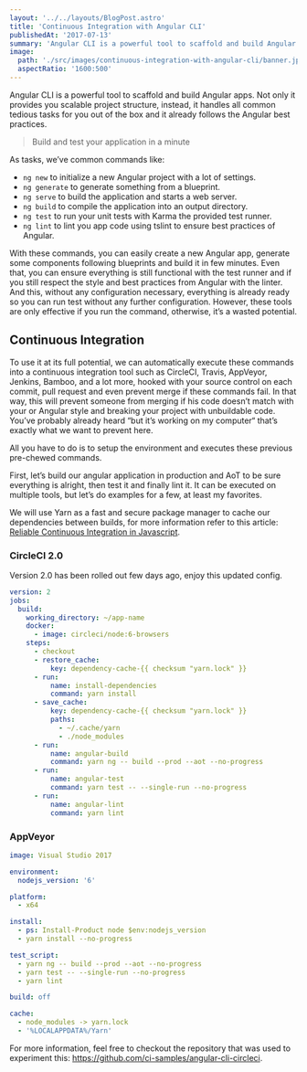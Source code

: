```yaml
---
layout: '../../layouts/BlogPost.astro'
title: 'Continuous Integration with Angular CLI'
publishedAt: '2017-07-13'
summary: 'Angular CLI is a powerful tool to scaffold and build Angular apps. Not only it provides you scalable project structure, instead, it handles all common tedious tasks for you out of the box and it already follows the Angular best practices.'
image:
  path: './src/images/continuous-integration-with-angular-cli/banner.jpeg'
  aspectRatio: '1600:500'
---
```


Angular CLI is a powerful tool to scaffold and build Angular apps. Not only it provides you scalable project structure, instead, it handles all common tedious tasks for you out of the box and it already follows the Angular best practices.

> Build and test your application in a minute

As tasks, we’ve common commands like:

- `ng new` to initialize a new Angular project with a lot of settings.
- `ng generate` to generate something from a blueprint.
- `ng serve` to build the application and starts a web server.
- `ng build` to compile the application into an output directory.
- `ng test` to run your unit tests with Karma the provided test runner.
- `ng lint` to lint you app code using tslint to ensure best practices of Angular.

With these commands, you can easily create a new Angular app, generate some components following blueprints and build it in few minutes. Even that, you can ensure everything is still functional with the test runner and if you still respect the style and best practices from Angular with the linter. And this, without any configuration necessary, everything is already ready so you can run test without any further configuration. However, these tools are only effective if you run the command, otherwise, it’s a wasted potential.

## Continuous Integration

To use it at its full potential, we can automatically execute these commands into a continuous integration tool such as CircleCI, Travis, AppVeyor, Jenkins, Bamboo, and a lot more, hooked with your source control on each commit, pull request and even prevent merge if these commands fail. In that way, this will prevent someone from merging if his code doesn’t match with your or Angular style and breaking your project with unbuildable code. You’ve probably already heard “but it’s working on my computer“ that’s exactly what we want to prevent here.

All you have to do is to setup the environment and executes these previous pre-chewed commands.

First, let’s build our angular application in production and AoT to be sure everything is alright, then test it and finally lint it. It can be executed on multiple tools, but let’s do examples for a few, at least my favorites.

We will use Yarn as a fast and secure package manager to cache our dependencies between builds, for more information refer to this article: [Reliable Continuous Integration in Javascript](/blog/reliable-continuous-integration-in-javascript).

### CircleCI 2.0

Version 2.0 has been rolled out few days ago, enjoy this updated config.

```yml
version: 2
jobs:
  build:
    working_directory: ~/app-name
    docker:
      - image: circleci/node:6-browsers
    steps:
      - checkout
      - restore_cache:
          key: dependency-cache-{{ checksum "yarn.lock" }}
      - run:
          name: install-dependencies
          command: yarn install
      - save_cache:
          key: dependency-cache-{{ checksum "yarn.lock" }}
          paths:
            - ~/.cache/yarn
            - ./node_modules
      - run:
          name: angular-build
          command: yarn ng -- build --prod --aot --no-progress
      - run:
          name: angular-test
          command: yarn test -- --single-run --no-progress
      - run:
          name: angular-lint
          command: yarn lint
```

### AppVeyor

```yml
image: Visual Studio 2017

environment:
  nodejs_version: '6'

platform:
  - x64

install:
  - ps: Install-Product node $env:nodejs_version
  - yarn install --no-progress

test_script:
  - yarn ng -- build --prod --aot --no-progress
  - yarn test -- --single-run --no-progress
  - yarn lint

build: off

cache:
  - node_modules -> yarn.lock
  - '%LOCALAPPDATA%/Yarn'
```

For more information, feel free to checkout the repository that was used to experiment this: https://github.com/ci-samples/angular-cli-circleci.
